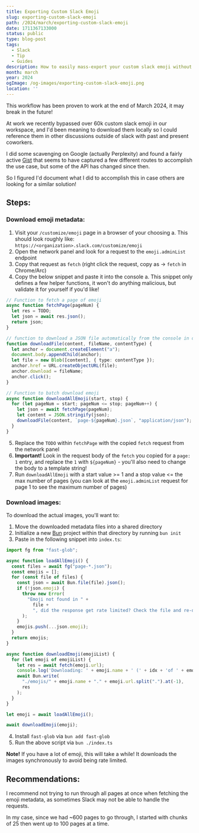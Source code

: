 ```yaml
---
title: Exporting Custom Slack Emoji
slug: exporting-custom-slack-emoji
path: /2024/march/exporting-custom-slack-emoji
date: 1711367133000
status: public
type: blog-post
tags:
  - Slack
  - Tip
  - Guides
description: How to easily mass-export your custom slack emoji without API access!
month: march
year: 2024
ogImage: /og-images/exporting-custom-slack-emoji.png
location: ''
---
```



<Callout>

This workflow has been proven to work at the end of March 2024, it may break in the future!

</Callout>

At work we recently bypassed over 60k custom slack emoji in our workspace, and I'd been meaning to download them locally so I could reference them in other discussions outside of slack with past and present coworkers.

I did some scavenging on Google (actually Perplexity) and found a fairly active [Gist](https://gist.github.com/lmarkus/8722f56baf8c47045621) that seems to have captured a few different routes to accomplish the use case, but some of the API has changed since then.

So I figured I'd document what I did to accomplish this in case others are looking for a similar solution!

## Steps:

### Download emoji metadata:

1. Visit your `/customize/emoji` page in a browser of your choosing
  a. This should look roughly like: `https://<organization>.slack.com/customize/emoji`
2. Open the network panel and look for a request to the `emoji.adminList` endpoint
3. Copy that request as `fetch` (right click the request, copy as -> `fetch` in Chrome/Arc)
4. Copy the below snippet and paste it into the console
  a. This snippet only defines a few helper functions, it won't do anything malicious, but validate it for yourself if you'd like!

```ts
// Function to fetch a page of emoji
async function fetchPage(pageNum) {
  let res = TODO;
  let json = await res.json();
  return json;
}

// function to download a JSON file automatically from the console in devtools
function downloadFile(content, fileName, contentType) {
  let anchor = document.createElement("a");
  document.body.appendChild(anchor);
  let file = new Blob([content], { type: contentType });
  anchor.href = URL.createObjectURL(file);
  anchor.download = fileName;
  anchor.click();
}

// Function to batch download emoji
async function downloadAllEmoji(start, stop) {
  for (let pageNum = start; pageNum <= stop; pageNum++) {
    let json = await fetchPage(pageNum);
    let content = JSON.stringify(json);
    downloadFile(content, `page-${pageNum}.json`, "application/json");
  }
}
```

5. Replace the `TODO` within `fetchPage` with the copied `fetch` request from the network panel
6. **Important!** Look in the request body of the `fetch` you copied for a `page: 1` entry, and replace the `1` with `${pageNum}` - you'll also need to change the body to a template string!
7. Run `downloadAllEmoji` with a start value &gt;= 1 and a stop value &lt;= the max number of pages (you can look at the `emoji.adminList` request for page 1 to see the maximum number of pages)

### Download images:

To download the actual images, you'll want to:

1. Move the downloaded metadata files into a shared directory
2. Initialize a new [Bun](https://bun.sh/) project within that directory by running `bun init`
3. Paste in the following snippet into `index.ts`:

```ts
import fg from "fast-glob";

async function loadAllEmoji() {
  const files = await fg("page-*.json");
  const emojis = [];
  for (const file of files) {
    const json = await Bun.file(file).json();
    if (!json.emoji) {
      throw new Error(
        "Emoji not found in " +
          file +
          ", did the response get rate limited? Check the file and re-download if needed!"
      );
    }
    emojis.push(...json.emoji);
  }
  return emojis;
}

async function downloadEmoji(emojiList) {
  for (let emoji of emojiList) {
    let res = await fetch(emoji.url);
    console.log('Downloading: ' + emoji.name + ' (' + idx + 'of ' + emojiList.length + ')');
    await Bun.write(
      "./emojis/" + emoji.name + "." + emoji.url.split(".").at(-1),
      res
    );
  }
}

let emoji = await loadAllEmoji();

await downloadEmoji(emoji);
```

4. Install `fast-glob` via `bun add fast-glob`
5. Run the above script via `bun ./index.ts`

**Note!** If you have a lot of emoji, this will take a while! It downloads the images synchronously to avoid being rate limited.

## Recommendations:

I recommend not trying to run through all pages at once when fetching the emoji metadata, as sometimes Slack may not be able to handle the requests.

In my case, since we had ~600 pages to go through, I started with chunks of 25 then went up to 100 pages at a time.
